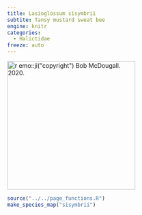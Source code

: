 ```yaml
---
title: Lasioglossum sisymbrii
subtite: Tansy mustard sweat bee
engine: knitr
categories:
  - Halictidae
freeze: auto
---
```

[![`r emo::ji("copyright")` Bob McDougall. 2020.](https://inaturalist-open-data.s3.amazonaws.com/photos/80202619/large.jpeg){height=300}](https://inaturalist.ca/observations/50513571)

```r
source("../../page_functions.R")
make_species_map("sisymbrii")
```
